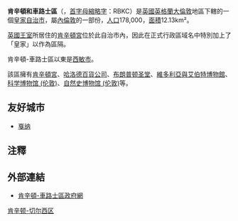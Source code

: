 {{coord|51|30|N|0|11|W|display=title}}
{{noteTA
|T=zh-hk:肯辛頓和車路士區;zh-hans:肯辛顿和切尔西区;zh-tw:肯辛頓和切爾西皇家自治市;
|1=zh-hk:肯辛頓和車路士區;zh-hans:肯辛顿和切尔西区;zh-tw:肯辛頓和切爾西皇家自治市;
|2=zh-hk:車路士;zh-hans:切尔西;zh-tw:切爾西;
|3=zh-hk:維多利亞與亞厘畢博物館;zh-hans:维多利亚和阿尔伯特博物馆;zh-tw:維多利亞與艾伯特博物館;
}}
{{Infobox London Borough
|name = 肯辛頓和車路士區
|en_name = Royal Borough of Kensington and Chelsea
|short_name = Kensington and Chelsea
|imagename = Image:Kensington and Chelsea in Greater London.svg
|status = [[倫敦自治市|倫敦自治市]]<br />[[皇家自治市|皇家自治市]]
|area_rank = 353
|area_km2 = 12.13
|ons_code = 00AW
|adminhq = [[肯辛頓|肯辛頓]]
|ethnicity = 
|url = [http://www.rbkc.gov.uk Rbkc.gov.uk]
|leadership = Leader & Cabinet
|mayor = Cllr Andrew Dalton（[[工黨_(英國)|工]]）
|mps = Karen Buck（[[工黨_(英國)|工]]）<br />Malcolm Rifkind（[[保守黨_(英國)|保]]）
|gla_constituency = West Central London
|gla_member = Angie Bray（[[保守黨_(英國)|保]]）
}}
'''肯辛頓和車路士區'''（{{lang-en|Royal Borough of Kensington and Chelsea}}，[[首字母縮略字|首字母縮略字]]：RBKC）是[[英國|英國]][[英格蘭|英格蘭]][[大倫敦|大倫敦]]地區下轄的一個[[皇家自治市|皇家]][[倫敦自治市|自治市]]，屬[[內倫敦|內倫敦]]的一部份，[[人口|人口]]178,000，[[面積|面積]]12.13km²。

[[英國王室|英國王室]]所居住的[[肯辛頓宮|肯辛頓宮]]位於此自治市內，因此在正式行政區域名中特別加上了「皇家」以作為區隔。

肯辛頓-車路士區以東是[[西敏市|西敏市]]。

該區擁有[[肯辛頓宮|肯辛頓宮]]、[[哈洛德百貨公司|哈洛德百貨公司]]、[[布朗普顿圣堂|布朗普顿圣堂]]、[[維多利亞與艾伯特博物館|維多利亞與艾伯特博物館]]、[[科学博物馆_(伦敦)|科学博物馆 (伦敦)]]、[[自然史博物馆_(伦敦)|自然史博物馆 (伦敦)]]等。

==友好城市==
* {{FRA}} [[戛纳|戛纳]]

== 注釋 ==
{{reflist}}

== 外部連結 ==
{{commonscat|Royal Borough of Kensington and Chelsea}}
* {{en}}[http://www.rbkc.gov.uk/ 肯辛頓-車路士區政府網]

{{London borough}}

{{DEFAULTSORT:Kensington and Chelsea}}
[[Category:肯辛顿-切尔西区|]]